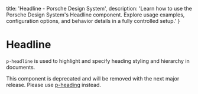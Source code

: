 
  title: 'Headline - Porsche Design System',
  description: 'Learn how to use the Porsche Design System\'s Headline component. Explore usage examples, configuration options, and behavior details in a fully controlled setup.'
}

# Headline <ComponentStatus tagName="p-headline"></ComponentStatus>

`p-headline` is used to highlight and specify heading styling and hierarchy in documents.

<Notification heading="Deprecation hint" heading-tag="h2" state="error">
  This component is deprecated and will be removed with the next major release.
  Please use <a href="/components/heading/">p-heading</a> instead.
</Notification>

<Configurator tagName="p-headline" story={headlineStory} />